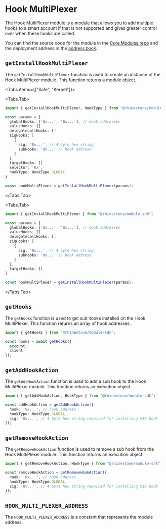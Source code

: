 
# Hook MultiPlexer

The Hook MultiPlexer module is a module that allows you to add multiple hooks to a smart account if that is not supported and gives greater control over when these hooks are called.

You can find the source code for the module in the [Core Modules repo](https://github.com/rhinestonewtf/core-modules/tree/main/src/HookMultiPlexer) and the deployment address in the [address book](../../overview/address-book.mdx).

## `getInstallHookMultiPlexer`

The `getInstallHookMultiPlexer` function is used to create an instance of the Hook MultiPlexer module. This function returns a module object.

<Tabs items={["Safe", "Kernel"]}>

<Tabs.Tab>

```typescript
import { getInstallHookMultiPlexer, HookType } from "@rhinestone/module-sdk";

const params = {
  globalHooks: ['0x...', '0x...'], // hook addresses
  valueHooks: []
  delegatecallHooks: []
  sigHooks: [
    {
      sig: '0x...', // 4 byte hex string
      subHooks: '0x...' // hook address
    }
  ],
  targetHooks: []
  selector: '0x',
  hookType: HookType.GLOBAL
}

const hookMultiPlexer = getInstallHookMultiPlexer(params);
```

</Tabs.Tab>

<Tabs.Tab>
```typescript
import { getInstallHookMultiPlexer } from "@rhinestone/module-sdk";

const params = {
  globalHooks: ['0x...', '0x...'], // hook addresses
  valueHooks: []
  delegatecallHooks: []
  sigHooks: [
    {
      sig: '0x...', // 4 byte hex string
      subHooks: '0x...' // hook address
    }
  ],
  targetHooks: []
}

const hookMultiPlexer = getInstallHookMultiPlexer(params);
```

</Tabs.Tab>
</Tabs>

## `getHooks`

The `getHooks` function is used to get sub hooks installed on the Hook MultiPlexer. This function returns an array of hook addresses.

```typescript
import { getHooks } from "@rhinestone/module-sdk";

const hooks = await getHooks({
  account,
  client
});
```

## `getAddHookAction`

The `getAddHookAction` function is used to add a sub hook to the Hook MultiPlexer module. This function returns an execution object.

```typescript
import { getAddHookAction, HookType } from "@rhinestone/module-sdk";

const addHookAction = getAddHookAction({
  hook: '0x...', // hook address
  hookType: HookType.GLOBAL,
  sig: '0x...', // 4 byte hex string required for installing SIG hook
});
```

## `getRemoveHookAction`

The `getRemoveHookAction` function is used to remove a sub hook from the Hook MultiPlexer module. This function returns an execution object.

```typescript
import { getRemoveHookAction, HookType } from "@rhinestone/module-sdk";

const removeHookAction = getRemoveHookAction({
  hook: '0x...', // hook address
  hookType: HookType.GLOBAL,
  sig: '0x...', // 4 byte hex string required for installing SIG hook
});
```

## `HOOK_MULTI_PLEXER_ADDRESS`

The `HOOK_MULTI_PLEXER_ADDRESS` is a constant that represents the module address.
